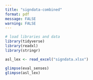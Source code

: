 ```yaml
---
title: "signdata-combined"
format: pdf
message: FALSE
warning: FALSE
---
```


```r
# load libraries and data
library(tidyverse)
library(readxl)
library(stringr)

asl_lex <- read_excel("signdata.xlsx")

glimpse(eval_senses)
glimpse(asl_lex)
```